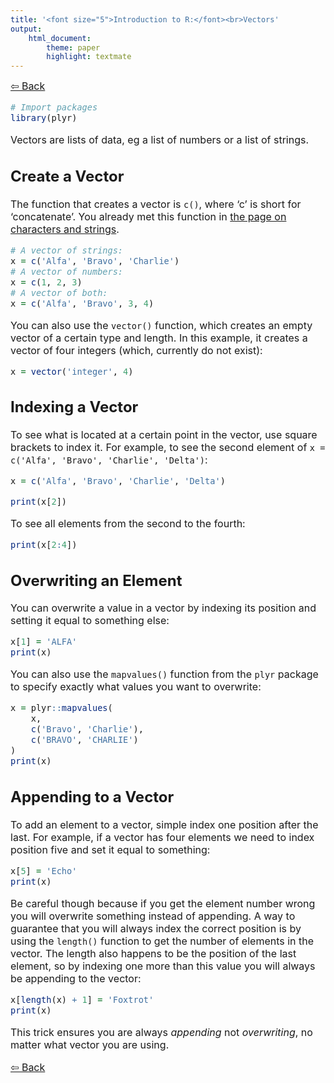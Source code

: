```yaml
---
title: '<font size="5">Introduction to R:</font><br>Vectors'
output:
    html_document:
        theme: paper
        highlight: textmate
---
```

<font size="3">
[⇦ Back](../../R.html)

```r
# Import packages
library(plyr)
```

Vectors are lists of data, eg a list of numbers or a list of strings.

## Create a Vector

The function that creates a vector is `c()`, where 'c' is short for 'concatenate'. You already met this function in [the page on characters and strings](strings.html).
```r
# A vector of strings:
x = c('Alfa', 'Bravo', 'Charlie')
# A vector of numbers:
x = c(1, 2, 3)
# A vector of both:
x = c('Alfa', 'Bravo', 3, 4)
```

You can also use the `vector()` function, which creates an empty vector of a certain type and length. In this example, it creates a vector of four integers (which, currently do not exist):
```r
x = vector('integer', 4)
```

## Indexing a Vector

To see what is located at a certain point in the vector, use square brackets to index it. For example, to see the second element of `x = c('Alfa', 'Bravo', 'Charlie', 'Delta')`:
```r
x = c('Alfa', 'Bravo', 'Charlie', 'Delta')
```

```r
print(x[2])
```

To see all elements from the second to the fourth:
```r
print(x[2:4])
```

## Overwriting an Element

You can overwrite a value in a vector by indexing its position and setting it equal to something else:
```r
x[1] = 'ALFA'
print(x)
```

You can also use the `mapvalues()` function from the `plyr` package to specify exactly what values you want to overwrite:
```r
x = plyr::mapvalues(
    x,
    c('Bravo', 'Charlie'),
    c('BRAVO', 'CHARLIE')
)
print(x)
```

## Appending to a Vector

To add an element to a vector, simple index one position after the last. For example, if a vector has four elements we need to index position five and set it equal to something:
```r
x[5] = 'Echo'
print(x)
```

Be careful though because if you get the element number wrong you will overwrite something instead of appending. A way to guarantee that you will always index the correct position is by using the `length()` function to get the number of elements in the vector. The length also happens to be the position of the last element, so by indexing one more than this value you will always be appending to the vector:
```r
x[length(x) + 1] = 'Foxtrot'
print(x)
```

This trick ensures you are always *appending* not *overwriting*, no matter what vector you are using.

[⇦ Back](../../R.html)

</font>